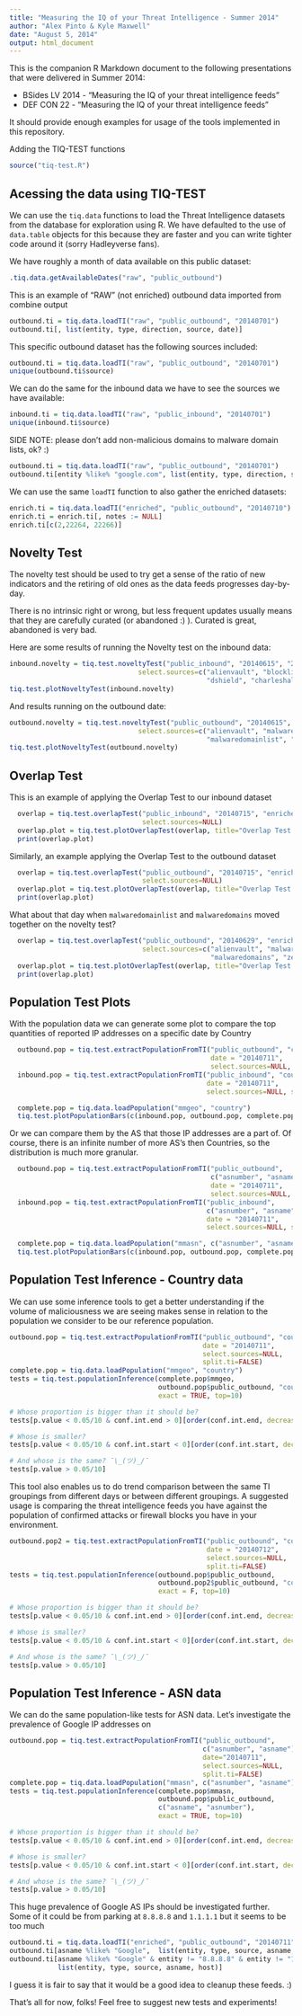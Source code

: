 ```yaml
---
title: "Measuring the IQ of your Threat Intelligence - Summer 2014"
author: "Alex Pinto & Kyle Maxwell"
date: "August 5, 2014"
output: html_document
---
```


This is the companion R Markdown document to the following presentations that
were delivered in Summer 2014:

* BSides LV 2014 - "Measuring the IQ of your threat intelligence feeds"
* DEF CON 22 - "Measuring the IQ of your threat intelligence feeds"

It should provide enough examples for usage of the tools implemented in this
repository.

Adding the TIQ-TEST functions
```r
source("tiq-test.R")
```

## Acessing the data using TIQ-TEST

We can use the `tiq.data` functions to load the Threat Intelligence datasets from
the database for exploration using R. We have defaulted to the use of `data.table`
objects for this because they are faster and you can write tighter code around it
(sorry Hadleyverse fans).

We have roughly a month of data available on this public dataset:
```r
.tiq.data.getAvailableDates("raw", "public_outbound")
```

This is an example of "RAW" (not enriched) outbound data imported from combine output
```r
outbound.ti = tiq.data.loadTI("raw", "public_outbound", "20140701")
outbound.ti[, list(entity, type, direction, source, date)]
```

This specific outbound dataset has the following sources included:

```r
outbound.ti = tiq.data.loadTI("raw", "public_outbound", "20140701")
unique(outbound.ti$source)
```

We can do the same for the inbound data we have to see the sources we have available:
```r
inbound.ti = tiq.data.loadTI("raw", "public_inbound", "20140701")
unique(inbound.ti$source)
```

SIDE NOTE: please don't add non-malicious domains to malware domain lists, ok? :)

```r
outbound.ti = tiq.data.loadTI("raw", "public_outbound", "20140701")
outbound.ti[entity %like% "google.com", list(entity, type, direction, source, date)] 
```

We can use the same `loadTI` function to also gather the enriched datasets:
```r
enrich.ti = tiq.data.loadTI("enriched", "public_outbound", "20140710")
enrich.ti = enrich.ti[, notes := NULL]
enrich.ti[c(2,22264, 22266)]
```

## Novelty Test

The novelty test should be used to try get a sense of the ratio of new indicators
and the retiring of old ones as the data feeds progresses day-by-day.

There is no intrinsic right or wrong, but less frequent updates usually means 
that they are carefully curated (or abandoned :) ). Curated is great, abandoned
is very bad.

Here are some results of running the Novelty test on the inbound data:

```r
inbound.novelty = tiq.test.noveltyTest("public_inbound", "20140615", "20140715", 
                                select.sources=c("alienvault", "blocklistde", 
                                                 "dshield", "charleshaley"))
tiq.test.plotNoveltyTest(inbound.novelty)
```

And results running on the outbound date:

```r
outbound.novelty = tiq.test.noveltyTest("public_outbound", "20140615", "20140715", 
                                select.sources=c("alienvault", "malwaregroup", 
                                                 "malwaredomainlist", "malwaredomains"))
tiq.test.plotNoveltyTest(outbound.novelty)
```

## Overlap Test

This is an example of applying the Overlap Test to our inbound dataset
```r
  overlap = tiq.test.overlapTest("public_inbound", "20140715", "enriched", 
                                 select.sources=NULL)
  overlap.plot = tiq.test.plotOverlapTest(overlap, title="Overlap Test - Inbound Data - 20140715")
  print(overlap.plot)
```

Similarly, an example applying the Overlap Test to the outbound dataset
```r
  overlap = tiq.test.overlapTest("public_outbound", "20140715", "enriched", 
                                 select.sources=NULL)
  overlap.plot = tiq.test.plotOverlapTest(overlap, title="Overlap Test - Outbound Data - 20140715")
  print(overlap.plot)
```

What about that day when `malwaredomainlist` and `malwaredomains` moved together on the novelty test?
```r
  overlap = tiq.test.overlapTest("public_outbound", "20140629", "enriched", 
                                 select.sources=c("alienvault", "malwaredomainlist",
                                                  "malwaredomains", "zeus"))
  overlap.plot = tiq.test.plotOverlapTest(overlap, title="Overlap Test - Outbound Data Sources - 20140629")
  print(overlap.plot)
```

## Population Test Plots

With the population data we can generate some plot to compare the top quantities
of reported IP addresses on a specific date by Country

```r
  outbound.pop = tiq.test.extractPopulationFromTI("public_outbound", "country", 
                                                  date = "20140711",
                                                  select.sources=NULL, split.ti=F)
  inbound.pop = tiq.test.extractPopulationFromTI("public_inbound", "country", 
                                                 date = "20140711",
                                                 select.sources=NULL, split.ti=F)

  complete.pop = tiq.data.loadPopulation("mmgeo", "country")
  tiq.test.plotPopulationBars(c(inbound.pop, outbound.pop, complete.pop), "country")
```

Or we can compare them by the AS that those IP addresses are a part of. Of course,
there is an infinite number of more AS's then Countries, so the distribution is much more
granular.

```r

  outbound.pop = tiq.test.extractPopulationFromTI("public_outbound", 
                                                  c("asnumber", "asname"), 
                                                  date = "20140711",
                                                  select.sources=NULL, split.ti=F)
  inbound.pop = tiq.test.extractPopulationFromTI("public_inbound", 
                                                 c("asnumber", "asname"), 
                                                 date = "20140711",
                                                 select.sources=NULL, split.ti=F)

  complete.pop = tiq.data.loadPopulation("mmasn", c("asnumber", "asname"))
  tiq.test.plotPopulationBars(c(inbound.pop, outbound.pop, complete.pop), "asname")
```


## Population Test Inference - Country data

We can use some inference tools to get a better understanding if the volume of
maliciousness we are seeing makes sense in relation to the population we consider
to be our reference population.

```r
outbound.pop = tiq.test.extractPopulationFromTI("public_outbound", "country", 
                                                date = "20140711",
                                                select.sources=NULL,
                                                split.ti=FALSE)
complete.pop = tiq.data.loadPopulation("mmgeo", "country")
tests = tiq.test.populationInference(complete.pop$mmgeo, 
                                     outbound.pop$public_outbound, "country",
                                     exact = TRUE, top=10)

# Whose proportion is bigger than it should be?
tests[p.value < 0.05/10 & conf.int.end > 0][order(conf.int.end, decreasing=T)]

# Whose is smaller?
tests[p.value < 0.05/10 & conf.int.start < 0][order(conf.int.start, decreasing=F)]

# And whose is the same? ¯\_(ツ)_/¯
tests[p.value > 0.05/10]
```

This tool also enables us to do trend comparison between the same TI groupings 
from different days or between different groupings. A suggested usage is comparing
the threat intelligence feeds you have against the population of confirmed attacks
or firewall blocks you have in your environment.

```r
outbound.pop2 = tiq.test.extractPopulationFromTI("public_outbound", "country", 
                                                 date = "20140712",
                                                 select.sources=NULL,
                                                 split.ti=FALSE)
tests = tiq.test.populationInference(outbound.pop$public_outbound, 
                                     outbound.pop2$public_outbound, "country",
                                     exact = F, top=10)

# Whose proportion is bigger than it should be?
tests[p.value < 0.05/10 & conf.int.end > 0][order(conf.int.end, decreasing=T)]

# Whose is smaller?
tests[p.value < 0.05/10 & conf.int.start < 0][order(conf.int.start, decreasing=F)]

# And whose is the same? ¯\_(ツ)_/¯
tests[p.value > 0.05/10]
```

## Population Test Inference - ASN data

We can do the same population-like tests for ASN data. Let's investigate the
prevalence of Google IP addresses on 

```r
outbound.pop = tiq.test.extractPopulationFromTI("public_outbound", 
                                                c("asnumber", "asname"), 
                                                date="20140711",
                                                select.sources=NULL,
                                                split.ti=FALSE)
complete.pop = tiq.data.loadPopulation("mmasn", c("asnumber", "asname"))
tests = tiq.test.populationInference(complete.pop$mmasn,
                                     outbound.pop$public_outbound, 
                                     c("asname", "asnumber"),
                                     exact = TRUE, top=10)

# Whose proportion is bigger than it should be?
tests[p.value < 0.05/10 & conf.int.end > 0][order(conf.int.end, decreasing=T)]

# Whose is smaller?
tests[p.value < 0.05/10 & conf.int.start < 0][order(conf.int.start, decreasing=F)]

# And whose is the same? ¯\_(ツ)_/¯
tests[p.value > 0.05/10]
```

This huge prevalence of Google AS IPs should be investigated further. Some of it
could be from parking at `8.8.8.8` and `1.1.1.1` but it seems to be too much

```r
outbound.ti = tiq.data.loadTI("enriched", "public_outbound", "20140711")
outbound.ti[asname %like% "Google",  list(entity, type, source, asname, host)]
outbound.ti[asname %like% "Google" & entity != "8.8.8.8" & entity != "1.1.1.1",
            list(entity, type, source, asname, host)]
```

I guess it is fair to say that it would be a good idea to cleanup these feeds. :)

That's all for now, folks! Feel free to suggest new tests and experiments!
